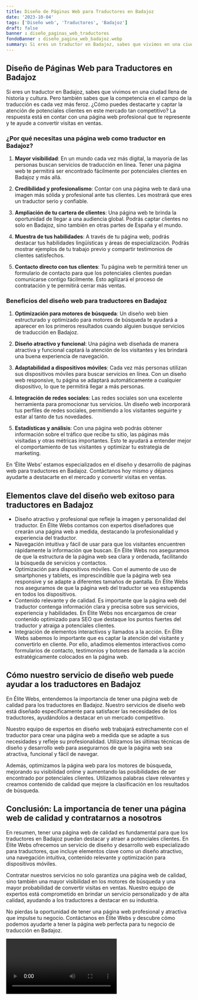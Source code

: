 ```yaml
---
title: Diseño de Páginas Web para Traductores en Badajoz
date: '2023-10-04'
tags: ['Diseño web', 'Traductores', 'Badajoz']
draft: false
banner : diseño_paginas_web_traductores
fondoBanner : diseño_pagina_web_badajoz.webp
summary: Si eres un traductor en Badajoz, sabes que vivimos en una ciudad llena de historia y cultura. Pero también sabes que la competencia en el campo de la traducción es cada vez más feroz. ¿Cómo puedes destacarte y captar la atención de potenciales clientes en este mercado tan competitivo? La respuesta está en contar con una página web profesional que te represente y te ayude a convertir visitas en ventas.
---
```


## Diseño de Páginas Web para Traductores en Badajoz

Si eres un traductor en Badajoz, sabes que vivimos en una ciudad llena de historia y cultura. Pero también sabes que la competencia en el campo de la traducción es cada vez más feroz. ¿Cómo puedes destacarte y captar la atención de potenciales clientes en este mercado tan competitivo? La respuesta está en contar con una página web profesional que te represente y te ayude a convertir visitas en ventas.

### ¿Por qué necesitas una página web como traductor en Badajoz?

1. **Mayor visibilidad**: En un mundo cada vez más digital, la mayoría de las personas buscan servicios de traducción en línea. Tener una página web te permitirá ser encontrado fácilmente por potenciales clientes en Badajoz y más allá.

2. **Credibilidad y profesionalismo**: Contar con una página web te dará una imagen más sólida y profesional ante tus clientes. Les mostrará que eres un traductor serio y confiable.

3. **Ampliación de tu cartera de clientes**: Una página web te brinda la oportunidad de llegar a una audiencia global. Podrás captar clientes no solo en Badajoz, sino también en otras partes de España y el mundo.

4. **Muestra de tus habilidades**: A través de tu página web, podrás destacar tus habilidades lingüísticas y áreas de especialización. Podrás mostrar ejemplos de tu trabajo previo y compartir testimonios de clientes satisfechos.

5. **Contacto directo con tus clientes**: Tu página web te permitirá tener un formulario de contacto para que los potenciales clientes puedan comunicarse contigo fácilmente. Esto agilizará el proceso de contratación y te permitirá cerrar más ventas.

### Beneficios del diseño web para traductores en Badajoz

1. **Optimización para motores de búsqueda**: Un diseño web bien estructurado y optimizado para motores de búsqueda te ayudará a aparecer en los primeros resultados cuando alguien busque servicios de traducción en Badajoz.

2. **Diseño atractivo y funcional**: Una página web diseñada de manera atractiva y funcional captará la atención de los visitantes y les brindará una buena experiencia de navegación.

3. **Adaptabilidad a dispositivos móviles**: Cada vez más personas utilizan sus dispositivos móviles para buscar servicios en línea. Con un diseño web responsive, tu página se adaptará automáticamente a cualquier dispositivo, lo que te permitirá llegar a más personas.

4. **Integración de redes sociales**: Las redes sociales son una excelente herramienta para promocionar tus servicios. Un diseño web incorporará tus perfiles de redes sociales, permitiendo a los visitantes seguirte y estar al tanto de tus novedades.

5. **Estadísticas y análisis**: Con una página web podrás obtener información sobre el tráfico que recibe tu sitio, las páginas más visitadas y otras métricas importantes. Esto te ayudará a entender mejor el comportamiento de tus visitantes y optimizar tu estrategia de marketing.

En ‘Élite Webs’ estamos especializados en el diseño y desarrollo de páginas web para traductores en Badajoz. Contáctanos hoy mismo y déjanos ayudarte a destacarte en el mercado y convertir visitas en ventas.

<GifSeo />

<Cta />

## Elementos clave del diseño web exitoso para traductores en Badajoz

- Diseño atractivo y profesional que refleje la imagen y personalidad del traductor. En Élite Webs contamos con expertos diseñadores que crearán una página web a medida, destacando la profesionalidad y experiencia del traductor.
- Navegación intuitiva y fácil de usar para que los visitantes encuentren rápidamente la información que buscan. En Élite Webs nos aseguramos de que la estructura de la página web sea clara y ordenada, facilitando la búsqueda de servicios y contactos.
- Optimización para dispositivos móviles. Con el aumento de uso de smartphones y tablets, es imprescindible que la página web sea responsive y se adapte a diferentes tamaños de pantalla. En Élite Webs nos aseguramos de que la página web del traductor se vea estupenda en todos los dispositivos.
- Contenido relevante y de calidad. Es importante que la página web del traductor contenga información clara y precisa sobre sus servicios, experiencia y habilidades. En Élite Webs nos encargamos de crear contenido optimizado para SEO que destaque los puntos fuertes del traductor y atraiga a potenciales clientes.
- Integración de elementos interactivos y llamados a la acción. En Élite Webs sabemos lo importante que es captar la atención del visitante y convertirlo en cliente. Por ello, añadimos elementos interactivos como formularios de contacto, testimonios y botones de llamada a la acción estratégicamente colocados en la página web.

## Cómo nuestro servicio de diseño web puede ayudar a los traductores en Badajoz

En Élite Webs, entendemos la importancia de tener una página web de calidad para los traductores en Badajoz. Nuestro servicios de diseño web está diseñado específicamente para satisfacer las necesidades de los traductores, ayudándolos a destacar en un mercado competitivo.

Nuestro equipo de expertos en diseño web trabajará estrechamente con el traductor para crear una página web a medida que se adapte a sus necesidades y refleje su profesionalidad. Utilizamos las últimas técnicas de diseño y desarrollo web para asegurarnos de que la página web sea atractiva, funcional y fácil de navegar.

Además, optimizamos la página web para los motores de búsqueda, mejorando su visibilidad online y aumentando las posibilidades de ser encontrado por potenciales clientes. Utilizamos palabras clave relevantes y creamos contenido de calidad que mejore la clasificación en los resultados de búsqueda.

## Conclusión: La importancia de tener una página web de calidad y contratarnos a nosotros

En resumen, tener una página web de calidad es fundamental para que los traductores en Badajoz puedan destacar y atraer a potenciales clientes. En Élite Webs ofrecemos un servicio de diseño y desarrollo web especializado para traductores, que incluye elementos clave como un diseño atractivo, una navegación intuitiva, contenido relevante y optimización para dispositivos móviles.

Contratar nuestros servicios no solo garantiza una página web de calidad, sino también una mayor visibilidad en los motores de búsqueda y una mayor probabilidad de convertir visitas en ventas. Nuestro equipo de expertos está comprometido en brindar un servicio personalizado y de alta calidad, ayudando a los traductores a destacar en su industria.

No pierdas la oportunidad de tener una página web profesional y atractiva que impulse tu negocio. Contáctanos en Élite Webs y descubre cómo podemos ayudarte a tener la página web perfecta para tu negocio de traducción en Badajoz.

<Video />

<CtaBot job='Traductores' city='Badajoz'/>

<Gmaps query='Badajoz+españa+maps' />